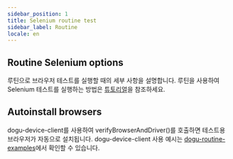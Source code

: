 ```yaml
---
sidebar_position: 1
title: Selenium routine test
sidebar_label: Routine
locale: en
---
```


## Routine Selenium options

루틴으로 브라우저 테스트를 실행할 때의 세부 사항을 설명합니다. 루틴을 사용하여 Selenium 테스트를 실행하는 방법은 [튜토리얼](/get-started/tutorials/test-automation/routine-testing/selenium)을 참조하세요.

## Autoinstall browsers

dogu-device-client를 사용하여 verifyBrowserAndDriver()를 호출하면 테스트용 브라우저가 자동으로 설치됩니다. dogu-device-client 사용 예시는 [dogu-routine-examples](https://github.com/dogu-team/dogu-routine-examples)에서 확인할 수 있습니다.
